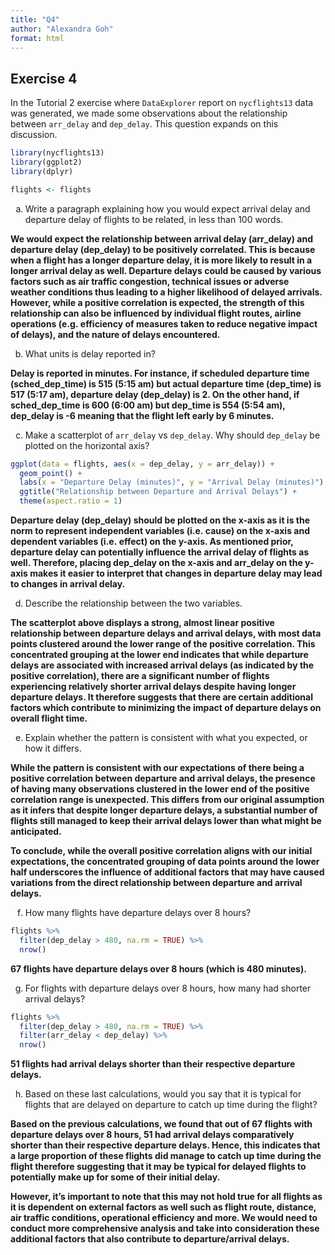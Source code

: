 ```yaml
---
title: "Q4"
author: "Alexandra Goh"
format: html
---
```


## Exercise 4

In the Tutorial 2 exercise where `DataExplorer` report on `nycflights13` data was generated, we made some observations about the relationship between `arr_delay` and `dep_delay`. This question expands on this discussion.

```r

library(nycflights13)
library(ggplot2)
library(dplyr)

```

```r

flights <- flights

```


a. Write a paragraph explaining how you would expect arrival delay and departure delay of flights to be related, in less than 100 words.

**We would expect the relationship between arrival delay (arr_delay) and departure delay (dep_delay) to be positively correlated. This is because when a flight has a longer departure delay, it is more likely to result in a longer arrival delay as well. Departure delays could be caused by various factors such as air traffic congestion, technical issues or adverse weather conditions thus leading to a higher likelihood of delayed arrivals. However, while a positive correlation is expected, the strength of this relationship can also be influenced by individual flight routes, airline operations (e.g. efficiency of measures taken to reduce negative impact of delays), and the nature of delays encountered.**


b. What units is delay reported in?

**Delay is reported in minutes. For instance, if scheduled departure time (sched_dep_time) is 515 (5:15 am) but actual departure time (dep_time) is 517 (5:17 am), departure delay (dep_delay) is 2. On the other hand, if sched_dep_time is 600 (6:00 am) but dep_time is 554 (5:54 am), dep_delay is -6 meaning that the flight left early by 6 minutes.**


c. Make a scatterplot of `arr_delay` vs `dep_delay`. Why should `dep_delay` be plotted on the horizontal axis?

```r

ggplot(data = flights, aes(x = dep_delay, y = arr_delay)) +
  geom_point() +
  labs(x = "Departure Delay (minutes)", y = "Arrival Delay (minutes)") +
  ggtitle("Relationship between Departure and Arrival Delays") + 
  theme(aspect.ratio = 1)

```

**Departure delay (dep_delay) should be plotted on the x-axis as it is the norm to represent independent variables (i.e. cause) on the x-axis and dependent variables (i.e. effect) on the y-axis. As mentioned prior, departure delay can potentially influence the arrival delay of flights as well. Therefore, placing dep_delay on the x-axis and arr_delay on the y-axis makes it easier to interpret that changes in departure delay may lead to changes in arrival delay.** 

d. Describe the relationship between the two variables. 

**The scatterplot above displays a strong, almost linear positive relationship between departure delays and arrival delays, with most data points clustered around the lower range of the positive correlation. This concentrated grouping at the lower end indicates that while departure delays are associated with increased arrival delays (as indicated by the positive correlation), there are a significant number of flights experiencing relatively shorter arrival delays despite having longer departure delays. It therefore suggests that there are certain additional factors which contribute to minimizing the impact of departure delays on overall flight time.**


e. Explain whether the pattern is consistent with what you expected, or how it differs.

**While the pattern is consistent with our expectations of there being a positive correlation between departure and arrival delays, the presence of having many observations clustered in the lower end of the positive correlation range is unexpected. This differs from our original assumption as it infers that despite longer departure delays, a substantial number of flights still managed to keep their arrival delays lower than what might be anticipated.**

**To conclude, while the overall positive correlation aligns with our initial expectations, the concentrated grouping of data points around the lower half underscores the influence of additional factors that may have caused variations from the direct relationship between departure and arrival delays.**


f. How many flights have departure delays over 8 hours?

```r

flights %>%
  filter(dep_delay > 480, na.rm = TRUE) %>%
  nrow()

```
**67 flights have departure delays over 8 hours (which is 480 minutes).**


g. For flights with departure delays over 8 hours, how many had shorter arrival delays?

```r

flights %>%
  filter(dep_delay > 480, na.rm = TRUE) %>%
  filter(arr_delay < dep_delay) %>%
  nrow()

```
**51 flights had arrival delays shorter than their respective departure delays.**


h. Based on these last calculations, would you say that it is typical for flights that are delayed on departure to catch up time during the flight?

**Based on the previous calculations, we found that out of 67 flights with departure delays over 8 hours, 51 had arrival delays comparatively shorter than their respective departure delays. Hence, this indicates that a large proportion of these flights did manage to catch up time during the flight therefore suggesting that it may be typical for delayed flights to potentially make up for some of their initial delay.**

**However, it's important to note that this may not hold true for all flights as it is dependent on external factors as well such as flight route, distance, air traffic conditions, operational efficiency and more. We would need to conduct more comprehensive analysis and take into consideration these additional factors that also contribute to departure/arrival delays.**
